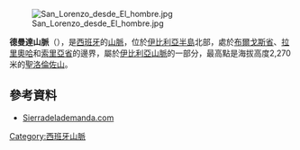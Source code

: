 [[Image:San_Lorenzo_desde_El_hombre.jpg|right]]

{{Coord|42|14|58|N|3|5|1|W|display=title}}

'''德曼達山脈'''（{{lang-es|Sierra de la Demanda}}），是[[西班牙|西班牙]]的[[山脈|山脈]]，位於[[伊比利亞半島|伊比利亞半島]]北部，處於[[布爾戈斯省|布爾戈斯省]]、[[拉里奧哈_(西班牙)|拉里奧哈]]和[[索里亞省|索里亞省]]的邊界，屬於[[伊比利亞山脈|伊比利亞山脈]]的一部分，最高點是海拔高度2,270米的[[聖洛倫佐山|聖洛倫佐山]]。

==參考資料==
*[http://www.sierradelademanda.com/ Sierradelademanda.com] {{Wayback|url=http://www.sierradelademanda.com/ |date=20220619072436 }}

{{Spain-geo-stub}}
[[Category:西班牙山脈|Category:西班牙山脈]]